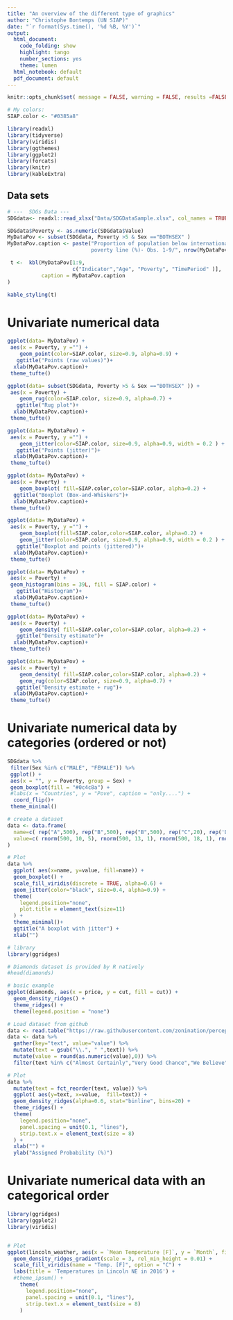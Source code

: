 ```yaml
---
title: "An overview of the different type of graphics"
author: "Christophe Bontemps (UN SIAP)"
date: "`r format(Sys.time(), '%d %B, %Y')`"
output:
  html_document:
    code_folding: show
    highlight: tango
    number_sections: yes
    theme: lumen
  html_notebook: default
  pdf_document: default
---
```



```r
knitr::opts_chunk$set( message = FALSE, warning = FALSE, results =FALSE, echo = TRUE) 

```

```r
# My colors:
SIAP.color <- "#0385a8"

```

```r
library(readxl)
library(tidyverse)
library(viridis)
library(ggthemes)
library(ggplot2)
library(forcats)
library(knitr)
library(kableExtra)

```

## Data sets

```r

# ---  SDGs Data --- 
SDGdata<- readxl::read_xlsx("Data/SDGDataSample.xlsx", col_names = TRUE, sheet = "Goal1")

SDGdata$Poverty <- as.numeric(SDGdata$Value)
MyDataPov <- subset(SDGdata, Poverty >5 & Sex =="BOTHSEX" )
MyDataPov.caption <- paste("Proportion of population below international
                           poverty line (%)- Obs. 1-9/", nrow(MyDataPov))
```


```r
 t <-  kbl(MyDataPov[1:9,
                     c("Indicator","Age", "Poverty", "TimePeriod" )],
           caption = MyDataPov.caption
)  

kable_styling(t)
```




# Univariate numerical data

```r
ggplot(data= MyDataPov) +
 aes(x = Poverty, y ="") +
    geom_point(color=SIAP.color, size=0.9, alpha=0.9) +
   ggtitle("Points (raw values)")+ 
  xlab(MyDataPov.caption)+
 theme_tufte()

```

```r
ggplot(data= subset(SDGdata, Poverty >5 & Sex =="BOTHSEX" )) +
 aes(x = Poverty) +
    geom_rug(color=SIAP.color, size=0.9, alpha=0.7) +
   ggtitle("Rug plot")+ 
  xlab(MyDataPov.caption)+
 theme_tufte()

```


```r
ggplot(data= MyDataPov) +
 aes(x = Poverty, y ="") +
    geom_jitter(color=SIAP.color, size=0.9, alpha=0.9, width = 0.2 ) +
   ggtitle("Points (jitter)")+ 
  xlab(MyDataPov.caption)+
 theme_tufte()

```


```r
ggplot(data= MyDataPov) +
 aes(x = Poverty) +
    geom_boxplot( fill=SIAP.color,color=SIAP.color, alpha=0.2) +
  ggtitle("Boxplot (Box-and-Whiskers")+ 
  xlab(MyDataPov.caption)+
 theme_tufte()
```


```r
ggplot(data= MyDataPov) +
 aes(x = Poverty, y ="") +
    geom_boxplot(fill=SIAP.color,color=SIAP.color, alpha=0.2) +
    geom_jitter(color=SIAP.color, size=0.9, alpha=0.9, width = 0.2 ) +
   ggtitle("Boxplot and points (jittered)")+ 
  xlab(MyDataPov.caption)+
 theme_tufte()

```

```r
ggplot(data= MyDataPov) +
 aes(x = Poverty) +
 geom_histogram(bins = 39L, fill = SIAP.color) +
   ggtitle("Histogram")+ 
  xlab(MyDataPov.caption)+
 theme_tufte()
```


```r
ggplot(data= MyDataPov) +
 aes(x = Poverty) +
    geom_density( fill=SIAP.color,color=SIAP.color, alpha=0.2) +
   ggtitle("Density estimate")+ 
  xlab(MyDataPov.caption)+
 theme_tufte()

```

```r
ggplot(data= MyDataPov) +
 aes(x = Poverty) +
    geom_density( fill=SIAP.color,color=SIAP.color, alpha=0.2) +
    geom_rug(color=SIAP.color, size=0.9, alpha=0.7) +
   ggtitle("Density estimate + rug")+ 
  xlab(MyDataPov.caption)+
 theme_tufte()

```



# Univariate numerical data by categories (ordered or not)

```r
SDGdata %>%
 filter(Sex %in% c("MALE", "FEMALE")) %>%
 ggplot() +
 aes(x = "", y = Poverty, group = Sex) +
 geom_boxplot(fill = "#0c4c8a") +
 #labs(x = "Countries", y = "Pove", caption = "only....") +
  coord_flip()+
 theme_minimal()
```





```r
# create a dataset
data <- data.frame(
  name=c( rep("A",500), rep("B",500), rep("B",500), rep("C",20), rep('D', 100)  ),
  value=c( rnorm(500, 10, 5), rnorm(500, 13, 1), rnorm(500, 18, 1), rnorm(20, 25, 4), rnorm(100, 12, 1) )
)

# Plot
data %>%
  ggplot( aes(x=name, y=value, fill=name)) +
  geom_boxplot() +
  scale_fill_viridis(discrete = TRUE, alpha=0.6) +
  geom_jitter(color="black", size=0.4, alpha=0.9) +
  theme(
    legend.position="none",
    plot.title = element_text(size=11)
  ) +
  theme_minimal()+
  ggtitle("A boxplot with jitter") +
  xlab("")

```



```r
# library
library(ggridges)

# Diamonds dataset is provided by R natively
#head(diamonds)

# basic example
ggplot(diamonds, aes(x = price, y = cut, fill = cut)) +
  geom_density_ridges() +
  theme_ridges() + 
  theme(legend.position = "none")
```


```r

# Load dataset from github
data <- read.table("https://raw.githubusercontent.com/zonination/perceptions/master/probly.csv", header=TRUE, sep=",")
data <- data %>% 
  gather(key="text", value="value") %>%
  mutate(text = gsub("\\.", " ",text)) %>%
  mutate(value = round(as.numeric(value),0)) %>%
  filter(text %in% c("Almost Certainly","Very Good Chance","We Believe","Likely","About Even", "Little Chance", "Chances Are Slight", "Almost No Chance"))

# Plot
data %>%
  mutate(text = fct_reorder(text, value)) %>%
  ggplot( aes(y=text, x=value,  fill=text)) +
  geom_density_ridges(alpha=0.6, stat="binline", bins=20) +
  theme_ridges() +
  theme(
    legend.position="none",
    panel.spacing = unit(0.1, "lines"),
    strip.text.x = element_text(size = 8)
  ) +
  xlab("") +
  ylab("Assigned Probability (%)")


```


# Univariate numerical data with an categorical order

```r
library(ggridges)
library(ggplot2)
library(viridis)


# Plot
ggplot(lincoln_weather, aes(x = `Mean Temperature [F]`, y = `Month`, fill = ..x..)) +
  geom_density_ridges_gradient(scale = 3, rel_min_height = 0.01) +
  scale_fill_viridis(name = "Temp. [F]", option = "C") +
  labs(title = 'Temperatures in Lincoln NE in 2016') +
  #theme_ipsum() +
    theme(
      legend.position="none",
      panel.spacing = unit(0.1, "lines"),
      strip.text.x = element_text(size = 8)
    )
```

